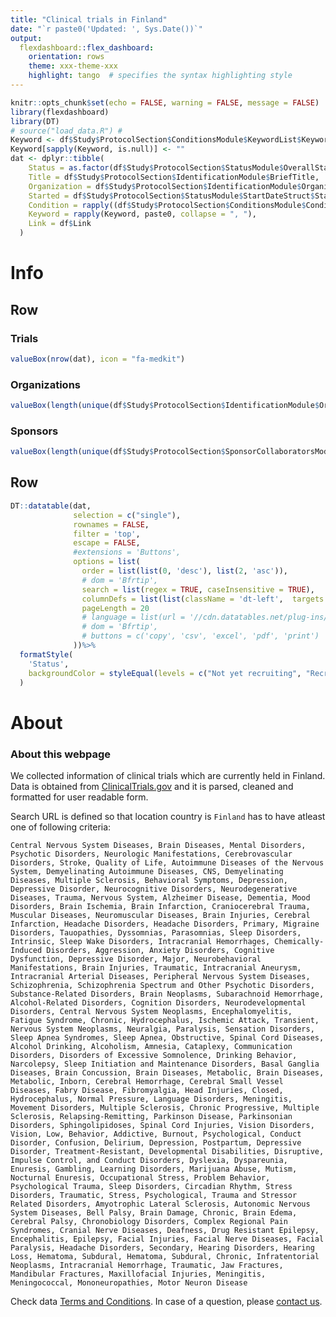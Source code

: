 ```yaml
---
title: "Clinical trials in Finland"
date: "`r paste0('Updated: ', Sys.Date())`"
output:
  flexdashboard::flex_dashboard:
    orientation: rows
    theme: xxx-theme-xxx
    highlight: tango  # specifies the syntax highlighting style
---
```




```r
knitr::opts_chunk$set(echo = FALSE, warning = FALSE, message = FALSE)
library(flexdashboard)
library(DT)
# source("load_data.R") #
Keyword <- df$Study$ProtocolSection$ConditionsModule$KeywordList$Keyword
Keyword[sapply(Keyword, is.null)] <- ""
dat <- dplyr::tibble(
    Status = as.factor(df$Study$ProtocolSection$StatusModule$OverallStatus),
    Title = df$Study$ProtocolSection$IdentificationModule$BriefTitle, 
    Organization = df$Study$ProtocolSection$IdentificationModule$Organization$OrgFullName, 
    Started = df$Study$ProtocolSection$StatusModule$StartDateStruct$StartDate,
    Condition = rapply((df$Study$ProtocolSection$ConditionsModule$ConditionList$Condition), paste0, collapse = ", "),
    Keyword = rapply(Keyword, paste0, collapse = ", "),
    Link = df$Link
  )
```


Info
=======================================================================

Row
-----------------------------------------------------------------------

### Trials

```r
valueBox(nrow(dat), icon = "fa-medkit")
```

### Organizations

```r
valueBox(length(unique(df$Study$ProtocolSection$IdentificationModule$Organization$OrgFullName)), icon = "fa-sitemap")
```

### Sponsors

```r
valueBox(length(unique(df$Study$ProtocolSection$SponsorCollaboratorsModule$LeadSponsor$LeadSponsorName)), icon = "fa-user")
```


<!-- ### example&&&&&Subjects -->

<!-- ```{r} -->
<!-- valueBox(22222, icon = "fa-users") -->
<!-- ``` -->

Row
-----------------------------------------------------------------------


```r
DT::datatable(dat,
              selection = c("single"),
              rownames = FALSE, 
              filter = 'top',
              escape = FALSE,
              #extensions = 'Buttons', 
              options = list(
                order = list(list(0, 'desc'), list(2, 'asc')),
                # dom = 'Bfrtip',
                search = list(regex = TRUE, caseInsensitive = TRUE),
                columnDefs = list(list(className = 'dt-left',  targets = "_all")),
                pageLength = 20
                # language = list(url = '//cdn.datatables.net/plug-ins/1.10.11/i18n/Finnish.json')
                # dom = 'Bfrtip',
                # buttons = c('copy', 'csv', 'excel', 'pdf', 'print')
              ))%>%
  formatStyle(
    'Status',
    backgroundColor = styleEqual(levels = c("Not yet recruiting", "Recruiting", "Active, not recruiting"), values = c("yellow", "green", "orange"))
  ) 
```

About
=======================================================================

### About this webpage

We collected information of clinical trials which are currently held in Finland. Data is obtained from [ClinicalTrials.gov](https://clinicaltrials.gov/) and it is parsed, cleaned and formatted for user readable form. 

Search URL is defined so that location country is `Finland` has to have atleast one of following criteria:

`Central Nervous System Diseases, Brain Diseases, Mental Disorders, Psychotic Disorders, Neurologic Manifestations, Cerebrovascular Disorders, Stroke, Quality of Life, Autoimmune Diseases of the Nervous System, Demyelinating Autoimmune Diseases, CNS, Demyelinating Diseases, Multiple Sclerosis, Behavioral Symptoms, Depression, Depressive Disorder, Neurocognitive Disorders, Neurodegenerative Diseases, Trauma, Nervous System, Alzheimer Disease, Dementia, Mood Disorders, Brain Ischemia, Brain Infarction, Craniocerebral Trauma, Muscular Diseases, Neuromuscular Diseases, Brain Injuries, Cerebral Infarction, Headache Disorders, Headache Disorders, Primary, Migraine Disorders, Tauopathies, Dyssomnias, Parasomnias, Sleep Disorders, Intrinsic, Sleep Wake Disorders, Intracranial Hemorrhages, Chemically-Induced Disorders, Aggression, Anxiety Disorders, Cognitive Dysfunction, Depressive Disorder, Major, Neurobehavioral Manifestations, Brain Injuries, Traumatic, Intracranial Aneurysm, Intracranial Arterial Diseases, Peripheral Nervous System Diseases, Schizophrenia, Schizophrenia Spectrum and Other Psychotic Disorders, Substance-Related Disorders, Brain Neoplasms, Subarachnoid Hemorrhage, Alcohol-Related Disorders, Cognition Disorders, Neurodevelopmental Disorders, Central Nervous System Neoplasms, Encephalomyelitis, Fatigue Syndrome, Chronic, Hydrocephalus, Ischemic Attack, Transient, Nervous System Neoplasms, Neuralgia, Paralysis, Sensation Disorders, Sleep Apnea Syndromes, Sleep Apnea, Obstructive, Spinal Cord Diseases, Alcohol Drinking, Alcoholism, Amnesia, Cataplexy, Communication Disorders, Disorders of Excessive Somnolence, Drinking Behavior, Narcolepsy, Sleep Initiation and Maintenance Disorders, Basal Ganglia Diseases, Brain Concussion, Brain Diseases, Metabolic, Brain Diseases, Metabolic, Inborn, Cerebral Hemorrhage, Cerebral Small Vessel Diseases, Fabry Disease, Fibromyalgia, Head Injuries, Closed, Hydrocephalus, Normal Pressure, Language Disorders, Meningitis, Movement Disorders, Multiple Sclerosis, Chronic Progressive, Multiple Sclerosis, Relapsing-Remitting, Parkinson Disease, Parkinsonian Disorders, Sphingolipidoses, Spinal Cord Injuries, Vision Disorders, Vision, Low, Behavior, Addictive, Burnout, Psychological, Conduct Disorder, Confusion, Delirium, Depression, Postpartum, Depressive Disorder, Treatment-Resistant, Developmental Disabilities, Disruptive, Impulse Control, and Conduct Disorders, Dyslexia, Dyspareunia, Enuresis, Gambling, Learning Disorders, Marijuana Abuse, Mutism, Nocturnal Enuresis, Occupational Stress, Problem Behavior, Psychological Trauma, Sleep Disorders, Circadian Rhythm, Stress Disorders, Traumatic, Stress, Psychological, Trauma and Stressor Related Disorders, Amyotrophic Lateral Sclerosis, Autonomic Nervous System Diseases, Bell Palsy, Brain Damage, Chronic, Brain Edema, Cerebral Palsy, Chronobiology Disorders, Complex Regional Pain Syndromes, Cranial Nerve Diseases, Deafness, Drug Resistant Epilepsy, Encephalitis, Epilepsy, Facial Injuries, Facial Nerve Diseases, Facial Paralysis, Headache Disorders, Secondary, Hearing Disorders, Hearing Loss, Hematoma, Subdural, Hematoma, Subdural, Chronic, Infratentorial Neoplasms, Intracranial Hemorrhage, Traumatic, Jaw Fractures, Mandibular Fractures, Maxillofacial Injuries, Meningitis, Meningococcal, Mononeuropathies, Motor Neuron Disease`

Check data [Terms and Conditions](https://clinicaltrials.gov/ct2/about-site/terms-conditions). In case of a question, please [contact us]().

